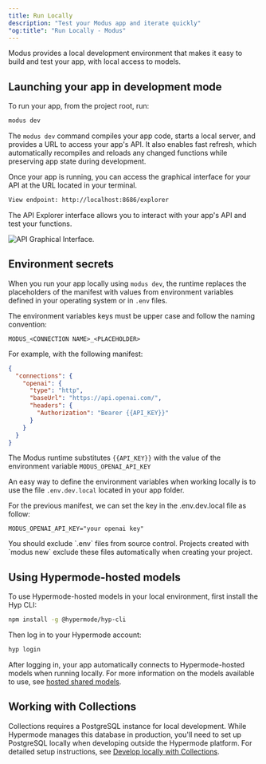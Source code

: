 ```yaml
---
title: Run Locally
description: "Test your Modus app and iterate quickly"
"og:title": "Run Locally - Modus"
---
```


Modus provides a local development environment that makes it easy to build and
test your app, with local access to models.

## Launching your app in development mode

To run your app, from the project root, run:

```bash
modus dev
```

The `modus dev` command compiles your app code, starts a local server, and
provides a URL to access your app's API. It also enables fast refresh, which
automatically recompiles and reloads any changed functions while preserving app
state during development.

Once your app is running, you can access the graphical interface for your API at
the URL located in your terminal.

```bash
View endpoint: http://localhost:8686/explorer
```

The API Explorer interface allows you to interact with your app's API and test
your functions.

<img
  className="block"
  src="../images/api-explorer.png"
  alt="API Graphical Interface."
/>

## Environment secrets

When you run your app locally using `modus dev`, the runtime replaces the
placeholders of the manifest with values from environment variables defined in
your operating system or in `.env` files.

The environment variables keys must be upper case and follow the naming
convention:

`MODUS_<CONNECTION NAME>_<PLACEHOLDER>`

For example, with the following manifest:

```json modus.json
{
  "connections": {
    "openai": {
      "type": "http",
      "baseUrl": "https://api.openai.com/",
      "headers": {
        "Authorization": "Bearer {{API_KEY}}"
      }
    }
  }
}
```

The Modus runtime substitutes `{{API_KEY}}` with the value of the environment
variable `MODUS_OPENAI_API_KEY`

An easy way to define the environment variables when working locally is to use
the file `.env.dev.local` located in your app folder.

For the previous manifest, we can set the key in the .env.dev.local file as
follow:

```text .env.dev.local
MODUS_OPENAI_API_KEY="your openai key"
```

<Warning>
  You should exclude `.env` files from source control. Projects created with
  `modus new` exclude these files automatically when creating your project.
</Warning>

## Using Hypermode-hosted models

To use Hypermode-hosted models in your local environment, first install the Hyp
CLI:

```bash
npm install -g @hypermode/hyp-cli
```

Then log in to your Hypermode account:

```bash
hyp login
```

After logging in, your app automatically connects to Hypermode-hosted models
when running locally. For more information on the models available to use, see
[hosted shared models](/hosted-models#shared-models).

## Working with Collections

Collections requires a PostgreSQL instance for local development. While
Hypermode manages this database in production, you'll need to set up PostgreSQL
locally when developing outside the Hypermode platform. For detailed setup
instructions, see
[Develop locally with Collections](/modus/search#develop-locally-with-collections).
